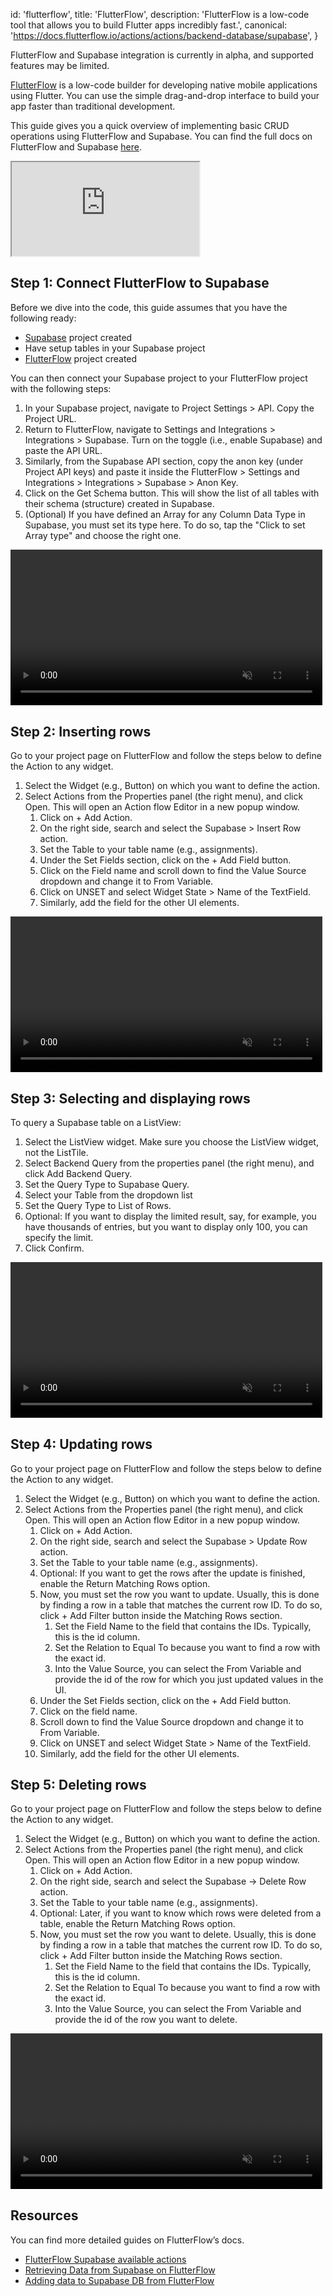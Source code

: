 
  id: 'flutterflow',
  title: 'FlutterFlow',
  description:
    'FlutterFlow is a low-code tool that allows you to build Flutter apps incredibly fast.',
  canonical: 'https://docs.flutterflow.io/actions/actions/backend-database/supabase',
}

<Admonition type="caution">
  FlutterFlow and Supabase integration is currently in alpha, and supported features may be limited.
</Admonition>

[FlutterFlow](https://flutterflow.io/) is a low-code builder for developing native mobile applications using Flutter. You can use the simple drag-and-drop interface to build your app faster than traditional development.

This guide gives you a quick overview of implementing basic CRUD operations using FlutterFlow and Supabase. You can find the full docs on FlutterFlow and Supabase [here](https://docs.flutterflow.io/actions/actions/backend-database/supabase).

<div className="video-container">
  <iframe
    src="https://www.youtube-nocookie.com/embed/hw9Q-NjASbU"
    frameBorder="1"
    allow="accelerometer; autoplay; clipboard-write; encrypted-media; gyroscope; picture-in-picture"
    allowFullScreen
  ></iframe>
</div>


## Step 1: Connect FlutterFlow to Supabase

Before we dive into the code, this guide assumes that you have the following ready:

- [Supabase](https://database.new/) project created
- Have setup tables in your Supabase project
- [FlutterFlow](https://app.flutterflow.io/) project created

You can then connect your Supabase project to your FlutterFlow project with the following steps:

1. In your Supabase project, navigate to Project Settings > API. Copy the Project URL.
2. Return to FlutterFlow, navigate to Settings and Integrations > Integrations > Supabase. Turn on the toggle (i.e., enable Supabase) and paste the API URL.
3. Similarly, from the Supabase API section, copy the anon key (under Project API keys) and paste it inside the FlutterFlow > Settings and Integrations > Integrations > Supabase > Anon Key.
4. Click on the Get Schema button. This will show the list of all tables with their schema (structure) created in Supabase.
5. (Optional) If you have defined an Array for any Column Data Type in Supabase, you must set its type here. To do so, tap the "Click to set Array type" and choose the right one.

<video width="99%" muted playsInline controls={true}>
  <source
    src="/docs/videos/guides/integrations/flutterflow/connect-flutterflow-to-supabase.mp4"
    type="video/mp4"
    muted
    playsInline
  />
</video>

## Step 2: Inserting rows

Go to your project page on FlutterFlow and follow the steps below to define the Action to any widget.

1. Select the Widget (e.g., Button) on which you want to define the action.
2. Select Actions from the Properties panel (the right menu), and click Open. This will open an Action flow Editor in a new popup window.
   1. Click on + Add Action.
   2. On the right side, search and select the Supabase > Insert Row action.
   3. Set the Table to your table name (e.g., assignments).
   4. Under the Set Fields section, click on the + Add Field button.
   5. Click on the Field name and scroll down to find the Value Source dropdown and change it to From Variable.
   6. Click on UNSET and select Widget State > Name of the TextField.
   7. Similarly, add the field for the other UI elements.

<video width="99%" muted playsInline controls={true}>
  <source
    src="/docs/videos/guides/integrations/flutterflow/insert.mp4"
    type="video/mp4"
    muted
    playsInline
  />
</video>

## Step 3: Selecting and displaying rows

To query a Supabase table on a ListView:

1. Select the ListView widget. Make sure you choose the ListView widget, not the ListTile.
2. Select Backend Query from the properties panel (the right menu), and click Add Backend Query.
3. Set the Query Type to Supabase Query.
4. Select your Table from the dropdown list
5. Set the Query Type to List of Rows.
6. Optional: If you want to display the limited result, say, for example, you have thousands of entries, but you want to display only 100, you can specify the limit.
7. Click Confirm.

<video width="99%" muted playsInline controls={true}>
  <source
    src="/docs/videos/guides/integrations/flutterflow/select.mp4"
    type="video/mp4"
    muted
    playsInline
  />
</video>

## Step 4: Updating rows

Go to your project page on FlutterFlow and follow the steps below to define the Action to any widget.

1. Select the Widget (e.g., Button) on which you want to define the action.
2. Select Actions from the Properties panel (the right menu), and click Open. This will open an Action flow Editor in a new popup window.
   1. Click on + Add Action.
   2. On the right side, search and select the Supabase > Update Row action.
   3. Set the Table to your table name (e.g., assignments).
   4. Optional: If you want to get the rows after the update is finished, enable the Return Matching Rows option.
   5. Now, you must set the row you want to update. Usually, this is done by finding a row in a table that matches the current row ID. To do so, click + Add Filter button inside the Matching Rows section.
      1. Set the Field Name to the field that contains the IDs. Typically, this is the id column.
      2. Set the Relation to Equal To because you want to find a row with the exact id.
      3. Into the Value Source, you can select the From Variable and provide the id of the row for which you just updated values in the UI.
   6. Under the Set Fields section, click on the + Add Field button.
   7. Click on the field name.
   8. Scroll down to find the Value Source dropdown and change it to From Variable.
   9. Click on UNSET and select Widget State > Name of the TextField.
   10. Similarly, add the field for the other UI elements.

## Step 5: Deleting rows

Go to your project page on FlutterFlow and follow the steps below to define the Action to any widget.

1. Select the Widget (e.g., Button) on which you want to define the action.
2. Select Actions from the Properties panel (the right menu), and click Open. This will open an Action flow Editor in a new popup window.
   1. Click on + Add Action.
   2. On the right side, search and select the Supabase -> Delete Row action.
   3. Set the Table to your table name (e.g., assignments).
   4. Optional: Later, if you want to know which rows were deleted from a table, enable the Return Matching Rows option.
   5. Now, you must set the row you want to delete. Usually, this is done by finding a row in a table that matches the current row ID. To do so, click + Add Filter button inside the Matching Rows section.
      1. Set the Field Name to the field that contains the IDs. Typically, this is the id column.
      2. Set the Relation to Equal To because you want to find a row with the exact id.
      3. Into the Value Source, you can select the From Variable and provide the id of the row you want to delete.

<video width="99%" muted playsInline controls={true}>
  <source
    src="/docs/videos/guides/integrations/flutterflow/delete.mp4"
    type="video/mp4"
    muted
    playsInline
  />
</video>

## Resources

You can find more detailed guides on FlutterFlow’s docs.

- [FlutterFlow Supabase available actions](https://docs.flutterflow.io/actions/actions/backend-database/supabase)
- [Retrieving Data from Supabase on FlutterFlow](https://docs.flutterflow.io/data-and-backend/supabase/supabase-database/retrieving-data)
- [Adding data to Supabase DB from FlutterFlow](https://docs.flutterflow.io/data-and-backend/supabase/supabase-database/adding-data)


